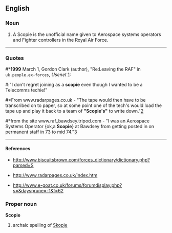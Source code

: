 {{rfv}}
==English==

===Noun===
{{en-noun}}

# A Scopie is the unofficial name given to Aerospace systems operators and Fighter controllers in the Royal Air Force.

----

===Quotes===
#*'''1999''' March 1, Gordon Clark (author), "Re:Leaving the RAF" in <tt>uk.people.ex-forces</tt>, ''Usenet'' [http://groups.google.com/group/uk.people.ex-forces/msg/81bc155dd3ab3c30]:
#:"I don't regret joining as a '''scopie''' even though I wanted to be a Telecomms techie!"
#*From www.radarpages.co.uk - "The tape would then have to be transcribed on to paper, so at some point one of the tech's would load the tape up and play it back to a team of '''"Scopie's"''' to write down."[http://www.radarpages.co.uk/oral/dbarrett/bawdsey.htm]
#*from the site www.raf_bawdsey.tripod.com - "I was an Aerospace Systems Operator {ok,a '''Scopie'''} at Bawdsey from getting posted in on permanent staff in 73 to mid 74."[http://raf_bawdsey.tripod.com/anecdotes.htm]

----

====References====
*http://www.biscuitsbrown.com/forces_dictionary/dictionary.php?parsed=S

*http://www.radarpages.co.uk/index.htm

*http://www.e-goat.co.uk/forums/forumdisplay.php?s=&daysprune=-1&f=62

===Proper noun===
'''Scopie'''

# archaic spelling of [[Skopje]]